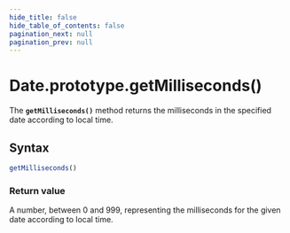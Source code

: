 ```yaml
---
hide_title: false
hide_table_of_contents: false
pagination_next: null
pagination_prev: null
---
```

# Date.prototype.getMilliseconds()

The **`getMilliseconds()`** method returns the milliseconds in
the specified date according to local time.

## Syntax

```js
getMilliseconds()
```

### Return value

A number, between 0 and 999, representing the milliseconds for the given date according
to local time.
